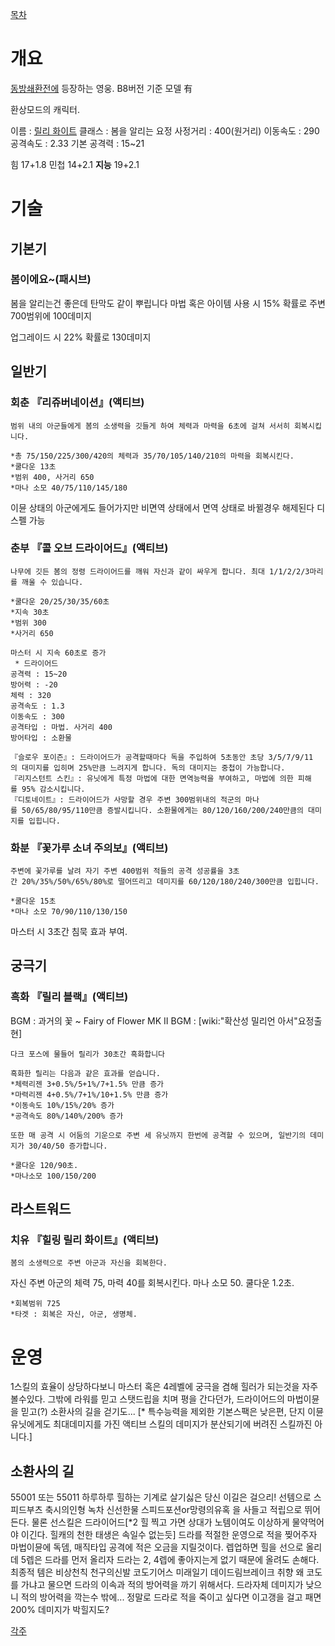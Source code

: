 [[목차]]

= 개요 =

[[동방쇄환전]]에 등장하는 영웅. B8버전 기준 모델 有 

환상모드의 캐릭터.


이름 : [[릴리 화이트]]
클래스 : 봄을 알리는 요정
사정거리 : 400(원거리)
이동속도 : 290
공격속도 : 2.33
기본 공격력 : 15~21

힘 17+1.8
민첩 14+2.1
'''지능''' 19+2.1

= 기술 =

== 기본기 ==

=== 봄이에요~(패시브) ===

봄을 알리는건 좋은데 탄막도 같이 뿌립니다
마법 혹은 아이템 사용 시 15% 확률로 주변 700범위에 100데미지

업그레이드 시 22% 확률로 130데미지


== 일반기 ==

=== 회춘 『리쥬버네이션』(액티브) ===

 범위 내의 아군들에게 봄의 소생력을 깃들게 하여 체력과 마력을 6초에 걸쳐 서서히 회복시킵니다.

 *총 75/150/225/300/420의 체력과 35/70/105/140/210의 마력을 회복시킨다.
 *쿨다운 13초
 *범위 400, 사거리 650
 *마나 소모 40/75/110/145/180

이뮨 상태의 아군에게도 들어가지만 비면역 상태에서 면역 상태로 바뀔경우 해제된다
디스펠 가능

=== 춘부 『콜 오브 드라이어드』(액티브) ===

 나무에 깃든 봄의 정령 드라이어드를 깨워 자신과 같이 싸우게 합니다. 최대 1/1/2/2/3마리를 깨울 수 있습니다.

 *쿨다운 20/25/30/35/60초
 *지속 30초
 *범위 300
 *사거리 650

 마스터 시 지속 60초로 증가
  * 드라이어드
 공격력 : 15~20
 방어력 : -20
 체력 : 320
 공격속도 : 1.3
 이동속도 : 300
 공격타입 : 마법. 사거리 400
 방어타입 : 소환물

 『슬로우 포이즌』: 드라이어드가 공격할때마다 독을 주입하여 5초동안 초당 3/5/7/9/11의 대미지를 입히며 25%만큼 느려지게 합니다. 독의 대미지는 중첩이 가능합니다.
 『리지스턴트 스킨』: 유닛에게 특정 마법에 대한 면역능력을 부여하고, 마법에 의한 피해를 95% 감소시킵니다.
 『디토네이트』: 드라이어드가 사망할 경우 주변 300범위내의 적군의 마나를 50/65/80/95/110만큼 증발시킵니다. 소환물에게는 80/120/160/200/240만큼의 대미지를 입힙니다.
 

=== 화분 『꽃가루 소녀 주의보』(액티브) ===

 주변에 꽃가루를 날려 자기 주변 400범위 적들의 공격 성공률을 3초간 20%/35%/50%/65%/80%로 떨어뜨리고 데미지를 60/120/180/240/300만큼 입힙니다.

 *쿨다운 15초
 *마나 소모 70/90/110/130/150

마스터 시 3초간 침묵 효과 부여.

== 궁극기 ==
=== 흑화 『릴리 블랙』(액티브) ===

BGM : 과거의 꽃 ~ Fairy of Flower
MK II BGM : [wiki:"확산성 밀리언 아서"요정출현]

 다크 포스에 물들어 릴리가 30초간 흑화합니다

 흑화한 릴리는 다음과 같은 효과를 얻습니다.
 *체력리젠 3+0.5%/5+1%/7+1.5% 만큼 증가
 *마력리젠 4+0.5%/7+1%/10+1.5% 만큼 증가
 *이동속도 10%/15%/20% 증가
 *공격속도 80%/140%/200% 증가

 또한 매 공격 시 어둠의 기운으로 주변 세 유닛까지 한번에 공격할 수 있으며, 일반기의 데미지가 30/40/50 증가합니다.

 *쿨다운 120/90초.
 *마나소모 100/150/200

== 라스트워드 ==
=== 치유 『힐링 릴리 화이트』(액티브) ===
 봄의 소생력으로 주변 아군과 자신을 회복한다.

자신 주변 아군의 체력 75, 마력 40를 회복시킨다. 마나 소모 50. 쿨다운 1.2초.

 *회복범위 725
 *타겟 : 회복은 자신, 아군, 생명체.


= 운영 =

1스킬의 효율이 상당하다보니 마스터 혹은 4레벨에 궁극을 겸해 힐러가 되는것을 자주 볼수있다.
그밖에 라워를 믿고 스탯드립을 치며 평을 간다던가,
드라이어드의 마법이뮨을 믿고(?) 소환사의 길을 걷기도...
[* 특수능력을 제외한 기본스팩은 낮은편, 단지 이뮨유닛에게도 최대데미지를 가진 액티브 스킬의 데미지가 분산되기에 버려진 스킬까진 아니다.] 

== 소환사의  길 ==
55001 또는  55011
하루하루 힐하는 기계로 살기싫은 당신 이길은 걸으리!
선템으로 스피드부츠 축시의인형 녹차 신선한물 스피드포션or망령의유혹 을
사들고 적립으로 뛰어든다. 물론 선스킬은 드라이어드[*2 힐 찍고 가면 상대가 노템이여도 이상하게 물약먹어야 이긴다. 힐캐의 천한 태생은 속일수 없는듯]
드라를 적절한 운영으로 적을 찢어주자 마법이뮨에 독뎀, 매직타입 공격에 적은 오금을 지릴것이다. 
렙업하면 힐을 선으로 올리데 5렙은 드라를 먼저 올리자 드라는 2, 4렙에 좋아지는게 없기 때문에 올려도 손해다.
최종적 템은 비상천칙 천구의신발 코도기어스 미래일기 데이드림브레이크 취향
왜 코도를 가냐고 물으면 드라의 이속과 적의  방어력을 까기 위해서다. 드라자체 데미지가 낮으니 적의 방어력을 깍는수 밖에...  정말로 드라로 적을 죽이고 싶다면 이고갱을 걸고 패면 200% 데미지가 박힐지도?





[[각주]]

